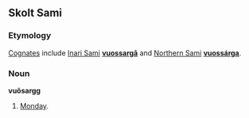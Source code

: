 ==Skolt Sami==
===Etymology===
[[w:Cognate|Cognates]] include [[w:Inari Sami|Inari Sami]] '''[[vuossargâ]]''' and [[w:Northern Sami|Northern Sami]] '''[[vuossárga]]'''.
===Noun===
'''vuõsargg'''
#[[Monday]].